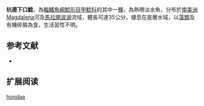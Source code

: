 {{Speciesbox
| name = 杭德下口鯰
| image = 
| image_width = 250px
| image_caption = 
| status = NE
| status_system = IUCN3.1
| genus = Hypostomus
| species = hondae
| authority = {{le|查爾斯·塔特·里根|Charles Tate Regan|Regan}}, 1912
| synonyms = *''Plecostomus hondae'',Regan, 1912
*''Cochliodon hondae'',Regan, 1912
}}

'''杭德下口鯰'''，為[[輻鰭魚綱|輻鰭魚綱]][[鯰形目|鯰形目]][[甲鯰科|甲鯰科]]的其中一[[種|種]]，為熱帶淡水魚，分布於[[南美洲|南美洲]]Magdalena河及[[馬拉開波湖|馬拉開波湖]]流域，體長可達35公分，棲息在底層水域，以[[藻類|藻類]]及有機碎屑為食，生活習性不明。

==参考文献==
*{{FishBase_species|genus=Hypostomus|species=hondae|year=2014|month=12}}

== 扩展阅读 ==
{{refbegin}}
{{wikispecies-inline|Hypostomus hondae|杭德下口鯰}}
{{refend}}
{{Taxonbar|from=Q6404288}}

[[Category:下口鯰屬|hondae]]